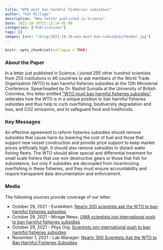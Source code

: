 ```yaml
---
title: "WTO must ban harmful fisheries subsidies"
author: "Kat Millage"
description: "New letter published in Science"
date: 2021-10-28T21:13:14-05:00
categories: ["Publications"]
tags: []
images: [src: "/blog/2021-10-28-wto-must-ban-subsidies/header.jpg"]
---
```


```r
knitr::opts_chunk$set(collapse = TRUE)
```

### About the Paper 

In a letter just published in Science, I joined 295 other hundred scientists from 255 institutions in 46 countries to ask members of the World Trade Organization (WTO) to ban harmful fisheries subsidies at the 12th Ministerial Conference. Spearheaded by Dr. Rashid Sumaila at the University of British Colombia, this letter entitled ["WTO must ban harmful fisheries subsidies"](https://doi.org/10.1126/science.abm1680) reiterates how the WTO is in a unique position to ban harmful fisheries subsidies and thus help to curb overfishing, biodiversity degradation and loss, and CO2 emissions, and to safeguard food and livelihoods.

### Key Messages

An effective agreement to reform fisheries subsidies should remove subsidies that cause harm by lowering the cost of fuel and those that support new vessel construction and provide price support to keep market prices artificially high. It should also remove subsidies to distant water fishing fleets. The WTO should allow special and differential treatment for small scale fishers that use non-destructive gears or those that fish for subsistence, but only if subsidies are decoupled from incentivizing overfishing in these fisheries, and they must ensure accountability and require transparent data documentation and enforcement.  

### Media 

The following sources provide coverage of our letter:

* October 29, 2021 - EurekAlert: [Nearly 300 scientists ask the WTO to ban harmful fisheries subsidies](https://www.eurekalert.org/news-releases/933170)
* October 29, 2021 - Mirage News: [UWA scientists join international push to ban harmful fisheries subsidies](https://www.miragenews.com/uwa-scientists-join-international-push-to-ban-662356/)
* October 29, 2021 - Phys Org: [Scientists join international push to ban harmful fisheries subsidies](https://phys.org/news/2021-10-scientists-international-fisheries-subsidies.html)
* November 1, 2021 - Lab Manager: [Nearly 300 Scientists Ask the WTO to Ban Harmful Fisheries Subsidies](https://www.labmanager.com/news/nearly-300-scientists-ask-the-wto-to-ban-harmful-fisheries-subsidies-26988)